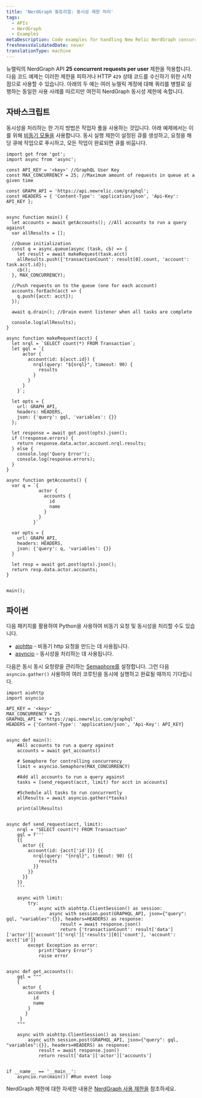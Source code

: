 ```yaml
---
title: 'NerdGraph 튜토리얼: 동시성 제한 처리'
tags:
  - APIs
  - NerdGraph
  - Examples
metaDescription: Code examples for handling New Relic NerdGraph concurrency limits.
freshnessValidatedDate: never
translationType: machine
---
```


뉴렐릭의 NerdGraph API <DNT>**25 concurrent requests per user**</DNT> 제한을 적용합니다. 다음 코드 예제는 이러한 제한을 피하거나 HTTP `429` 상태 코드를 수신하기 위한 시작점으로 사용할 수 있습니다. 아래의 두 예는 여러 뉴렐릭 계정에 대해 쿼리를 병렬로 실행하는 동일한 사용 사례를 따르지만 여전히 NerdGraph 동시성 제한에 속합니다.

## 자바스크립트

동시성을 처리하는 한 가지 방법은 작업자 풀을 사용하는 것입니다. 아래 예제에서는 이를 위해 [비동기 모듈을](https://caolan.github.io/async/v3/docs.html#queue) 사용합니다. 동시 실행 제한이 설정된 큐를 생성하고, 요청을 해당 큐에 작업으로 푸시하고, 모든 작업이 완료되면 큐를 비웁니다.

```node
import got from 'got';
import async from 'async';

const API_KEY = '<key>' //GraphQL User Key
const MAX_CONCURRENCY = 25; //Maximum amount of requests in queue at a given time

const GRAPH_API = 'https://api.newrelic.com/graphql';
const HEADERS = { 'Content-Type': 'application/json', 'Api-Key': API_KEY };


async function main() {
  let accounts = await getAccounts(); //All accounts to run a query against
  var allResults = [];

  //Queue initialization
  const q = async.queue(async (task, cb) => {
    let result = await makeRequest(task.acct)
    allResults.push({'transactionCount': result[0].count, 'account': task.acct.id});
    cb();
  }, MAX_CONCURRENCY);

  //Push requests on to the queue (one for each account)
  accounts.forEach(acct => {
    q.push({acct: acct});
  });

  await q.drain(); //Drain event listener when all tasks are complete

  console.log(allResults);
}

async function makeRequest(acct) {
  let nrql = `SELECT count(*) FROM Transaction`;
  let gql = `{
      actor {
        account(id: ${acct.id}) {
          nrql(query: "${nrql}", timeout: 90) {
            results
          }
        }
      }
    }`;

  let opts = {
    url: GRAPH_API,
    headers: HEADERS,
    json: {'query': gql, 'variables': {}}
  };

  let response = await got.post(opts).json();
  if (!response.errors) {
    return response.data.actor.account.nrql.results;
  } else {
    console.log('Query Error');
    console.log(response.errors);
  }
}

async function getAccounts() {
  var q = `{
            actor {
              accounts {
                id
                name
              }
            }
          }`

  var opts = {
    url: GRAPH_API,
    headers: HEADERS,
    json: {'query': q, 'variables': {}}
  }

  let resp = await got.post(opts).json();
  return resp.data.actor.accounts;
}


main();

```

## 파이썬

다음 패키지를 활용하여 Python을 사용하여 비동기 요청 및 동시성을 처리할 수도 있습니다.

* [aiohttp](https://docs.aiohttp.org/en/stable/) - 비동기 http 요청을 만드는 데 사용됩니다.
* [asyncio](https://docs.python.org/3/library/asyncio.html) - 동시성을 처리하는 데 사용됩니다.

다음은 동시 동시 요청량을 관리하는 [Semaphore를](https://docs.python.org/3/library/asyncio-sync.html?highlight=semaphore#asyncio.Semaphore) 설정합니다. 그런 다음 `asyncio.gather()` 사용하여 여러 코루틴을 동시에 실행하고 완료될 때까지 기다립니다.

```
import aiohttp
import asyncio

API_KEY = '<key>'
MAX_CONCURRENCY = 25
GRAPHQL_API = 'https://api.newrelic.com/graphql'
HEADERS = {'Content-Type': 'application/json', 'Api-Key': API_KEY}


async def main():
    #All accounts to run a query against
    accounts = await get_accounts()

    # Semaphore for controlling concurrency
    limit = asyncio.Semaphore(MAX_CONCURRENCY)

    #Add all accounts to run a query against
    tasks = [send_request(acct, limit) for acct in accounts]

    #Schedule all tasks to run concurrently
    allResults = await asyncio.gather(*tasks)

    print(allResults)


async def send_request(acct, limit):
    nrql = "SELECT count(*) FROM Transaction"
    gql = f'''
    {{
      actor {{
        account(id: {acct['id']}) {{
          nrql(query: "{nrql}", timeout: 90) {{
            results
          }}
        }}
      }}
    }}
    '''

    async with limit:
        try:
            async with aiohttp.ClientSession() as session:
                async with session.post(GRAPHQL_API, json={"query": gql, "variables":{}}, headers=HEADERS) as response:
                    result = await response.json()
                    return {'transactionCount': result['data']['actor']['account']['nrql']['results'][0]['count'], 'account': acct['id']}
        except Exception as error:
            print("Query Error")
            raise error


async def get_accounts():
    gql = """
    {
      actor {
        accounts {
          id
          name
        }
       }
     }
    """

    async with aiohttp.ClientSession() as session:
        async with session.post(GRAPHQL_API, json={"query": gql, "variables":{}}, headers=HEADERS) as response:
            result = await response.json()
            return result['data']['actor']['accounts']


if __name__ == '__main__':
    asyncio.run(main()) #Run event loop

```

NerdGraph 제한에 대한 자세한 내용은 [NerdGraph 사용 제한을](/docs/apis/nerdgraph/nerdgraph-usage-limits) 참조하세요.